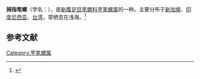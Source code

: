 {{Speciesbox
| name = 拇指笔螺
| image = Pterygia dactylus 01.JPG
| image_width = 
| genus = Pterygia
| species = dactylus
| authority = (Linnaeus, 1767)
}}
'''拇指笔螺'''（学名：''{{lang|la|Pterygia dactylus}}''），是[[新腹足目|新腹足目]][[笔螺科|笔螺科]][[芋笔螺属|芋笔螺属]]的一种。主要分布于[[新加坡|新加坡]]、[[印度尼西亚|印度尼西亚]]、[[台湾|台湾]]，常栖息在浅海。<ref>{{cite web|url=http://shell.sinica.edu.tw/chinese/shellbase_detail.php?science_no=1250|title=国际贝库：拇指笔螺|publisher=台湾贝类资料库|accessdate=2009-08-11|archive-date=2016-03-04|archive-url=https://web.archive.org/web/20160304102102/http://shell.sinica.edu.tw/chinese/shellbase_detail.php?science_no=1250|dead-url=no}}</ref>

== 参考文献 ==
{{reflist|2}}
{{Taxonbar|from=Q763416}}

[[Category:芋笔螺属|Category:芋笔螺属]]
